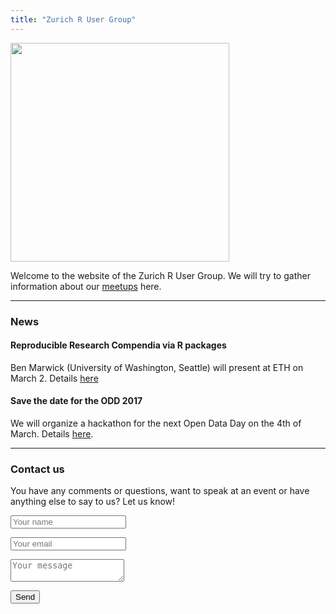 ```yaml
---
title: "Zurich R User Group"
---
```


<img src="https://raw.githubusercontent.com/Zurich-R-User-Group/Zurich-R-User-Group.github.io/master/_files/plot_logo.png" width="350">

Welcome to the website of the Zurich R User Group.
We will try to gather information about our [meetups](http://www.meetup.com/Zurich-R-User-Group/) here.


----


### News

#### Reproducible Research Compendia via R packages
Ben Marwick (University of Washington, Seattle) will present at ETH on March 2.
Details [here](https://www.math.ethz.ch/sfs/news-and-events/seminar-applied-statistics.html)

#### Save the date for the ODD 2017
We will organize a hackathon for the next Open Data Day on the 4th of March.
Details [here](http://zurich-r-user-group.github.io/hackathon.html).







----

### Contact us
You have any comments or questions, want to speak at an event or have
anything else to say to us? Let us know! 

<form action="https://formspree.io/heidi.bold@gmail.com" method="POST">
<p><input type="text" name="name" placeholder="Your name"></p>
<p><input type="email" name="_replyto" placeholder="Your email"></p>   
<p><textarea name="message" placeholder="Your message"></textarea></p>
<input type="submit" value="Send">
<input type="hidden" name="_cc" value="murielburi@bluewin.ch,christoph.molnar@gmail.com" />
</form> 
